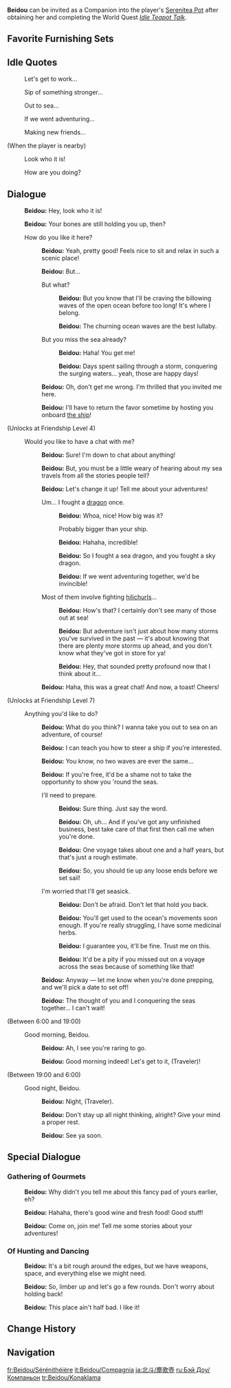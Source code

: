{{CharacterTabs}}
{{Furnishing Infobox
|title          = Beidou
|id             = 368113
|image          = Character Beidou Thumb.png
|category       = Companion
|subcategory    = Companion
|quality        = 4
|adeptal_energy = 300
|load           = 1200
|description    = Character In-Residence
}}
'''Beidou''' can be invited as a Companion into the player's [[Serenitea Pot]] after obtaining her and completing the World Quest ''[[Idle Teapot Talk]]''.

==Favorite Furnishing Sets==
{{HousingCompanion|favorite}}
{{Companion Favor Table}}

==Idle Quotes==
{{Dialogue start}}
: {{DIcon|Idle}} Let's get to work...
: {{DIcon|Idle}} Sip of something stronger...
: {{DIcon|Idle}} Out to sea...
: {{DIcon|Idle}} If we went adventuring...
: {{DIcon|Idle}} Making new friends...

;(When the player is nearby)
: {{DIcon|Idle}} Look who it is!
: {{DIcon|Idle}} How are you doing?
{{Dialogue end}}

==Dialogue==
{{Dialogue start}}
:{{A|vo beidou mimitomo hello 01.ogg}} '''Beidou:''' Hey, look who it is!
:{{A|vo beidou mimitomo hello 02.ogg}} '''Beidou:''' Your bones are still holding you up, then?
:{{DIcon}} How do you like it here?
::{{A|vo beidou mimitomo friendship1 01.ogg}} '''Beidou:''' Yeah, pretty good! Feels nice to sit and relax in such a scenic place!
::{{A|vo beidou mimitomo friendship1 02.ogg}} '''Beidou:''' But...
::{{DIcon}} But what?
:::{{A|vo beidou mimitomo friendship1 03a 1.ogg}} '''Beidou:''' But you know that I'll be craving the billowing waves of the open ocean before too long! It's where I belong.
:::{{A|vo beidou mimitomo friendship1 03a 2.ogg}} '''Beidou:''' The churning ocean waves are the best lullaby.
::{{DIcon}} But you miss the sea already?
:::{{A|vo beidou mimitomo friendship1 03b 1.ogg}} '''Beidou:''' Haha! You get me!
:::{{A|vo beidou mimitomo friendship1 03b 2.ogg}} '''Beidou:''' Days spent sailing through a storm, conquering the surging waters... yeah, those are happy days!
::{{A|vo beidou mimitomo friendship1 04.ogg}} '''Beidou:''' Oh, don't get me wrong. I'm thrilled that you invited me here.
::{{A|vo beidou mimitomo friendship1 05.ogg}} '''Beidou:''' I'll have to return the favor sometime by hosting you onboard [[Alcor|the ship]]!
;(Unlocks at Friendship Level 4)
:{{DIcon}} Would you like to have a chat with me?
::{{A|vo beidou mimitomo friendship2 01.ogg}} '''Beidou:''' Sure! I'm down to chat about anything!
::{{A|vo beidou mimitomo friendship2 02.ogg}} '''Beidou:''' But, you must be a little weary of hearing about my sea travels from all the stories people tell?
::{{A|vo beidou mimitomo friendship2 03.ogg}} '''Beidou:''' Let's change it up! Tell me about your adventures!
::{{DIcon}} Um... I fought a [[Dvalin|dragon]] once.
:::{{A|vo beidou mimitomo friendship2 04a 1.ogg}} '''Beidou:''' Whoa, nice! How big was it?
:::{{DIcon}} Probably bigger than your ship.
:::{{A|vo beidou mimitomo friendship2 04a 2.ogg}} '''Beidou:''' Hahaha, incredible!
:::{{A|vo beidou mimitomo friendship2 04a 3.ogg}} '''Beidou:''' So I fought a sea dragon, and you fought a sky dragon.
:::{{A|vo beidou mimitomo friendship2 04a 4.ogg}} '''Beidou:''' If we went adventuring together, we'd be invincible!
::{{DIcon}} Most of them involve fighting [[hilichurls]]...
:::{{A|vo beidou mimitomo friendship2 04b 1.ogg}} '''Beidou:''' How's that? I certainly don't see many of those out at sea!
:::{{A|vo beidou mimitomo friendship2 04b 2.ogg}} '''Beidou:''' But adventure isn't just about how many storms you've survived in the past &mdash; it's about knowing that there are plenty more storms up ahead, and you don't know what they've got in store for ya!
:::{{A|vo beidou mimitomo friendship2 04b 3.ogg}} '''Beidou:''' Hey, that sounded pretty profound now that I think about it...
::{{A|vo beidou mimitomo friendship2 05.ogg}} '''Beidou:''' Haha, this was a great chat! And now, a toast! Cheers!
;(Unlocks at Friendship Level 7)
:{{DIcon}} Anything you'd like to do?
::{{A|vo beidou mimitomo friendship3 01.ogg}} '''Beidou:''' What do you think? I wanna take you out to sea on an adventure, of course!
::{{A|vo beidou mimitomo friendship3 02.ogg}} '''Beidou:''' I can teach you how to steer a ship if you're interested.
::{{A|vo beidou mimitomo friendship3 03.ogg}} '''Beidou:''' You know, no two waves are ever the same...
::{{A|vo beidou mimitomo friendship3 04.ogg}} '''Beidou:''' If you're free, it'd be a shame not to take the opportunity to show you 'round the seas.
::{{DIcon}} I'll need to prepare.
:::{{A|vo beidou mimitomo friendship3 05a 1.ogg}} '''Beidou:''' Sure thing. Just say the word.
:::{{A|vo beidou mimitomo friendship3 05a 2.ogg}} '''Beidou:''' Oh, uh... And if you've got any unfinished business, best take care of that first then call me when you're done.
:::{{A|vo beidou mimitomo friendship3 05a 3.ogg}} '''Beidou:''' One voyage takes about one and a half years, but that's just a rough estimate.
:::{{A|vo beidou mimitomo friendship3 05a 4.ogg}} '''Beidou:''' So, you should tie up any loose ends before we set sail!
::{{DIcon}} I'm worried that I'll get seasick.
:::{{A|vo beidou mimitomo friendship3 05b 1.ogg}} '''Beidou:''' Don't be afraid. Don't let that hold you back.
:::{{A|vo beidou mimitomo friendship3 05b 2.ogg}} '''Beidou:''' You'll get used to the ocean's movements soon enough. If you're really struggling, I have some medicinal herbs.
:::{{A|vo beidou mimitomo friendship3 05b 3.ogg}} '''Beidou:''' I guarantee you, it'll be fine. Trust me on this.
:::{{A|vo beidou mimitomo friendship3 05b 4.ogg}} '''Beidou:''' It'd be a pity if you missed out on a voyage across the seas because of something like that!
::{{A|vo beidou mimitomo friendship3 06.ogg}} '''Beidou:''' Anyway &mdash; let me know when you're done prepping, and we'll pick a date to set off!
::{{A|vo beidou mimitomo friendship3 07.ogg}} '''Beidou:''' The thought of you and I conquering the seas together... I can't wait!
;<nowiki>(Between 6:00 and 19:00)</nowiki>
:{{DIcon}} Good morning, Beidou.
::{{A|vo beidou mimitomo morning 01.ogg}} '''Beidou:''' Ah, I see you're raring to go.
::{{A|vo beidou mimitomo morning 02.ogg}} '''Beidou:''' Good morning indeed! Let's get to it, (Traveler)!
;<nowiki>(Between 19:00 and 6:00)</nowiki>
:{{DIcon}} Good night, Beidou.
::{{A|vo beidou mimitomo night 01.ogg}} '''Beidou:''' Night, (Traveler).
::{{A|vo beidou mimitomo night 02.ogg}} '''Beidou:''' Don't stay up all night thinking, alright? Give your mind a proper rest.
::{{A|vo beidou mimitomo night 03.ogg}} '''Beidou:''' See ya soon.
{{Dialogue end}}

==Special Dialogue==
{{HousingCompanion|special}}

===Gathering of Gourmets===
{{Dialogue start}}
:{{A|vo mimitomo ly beidou restaurant 01.ogg}} '''Beidou:''' Why didn't you tell me about this fancy pad of yours earlier, eh?
:{{A|vo mimitomo ly beidou restaurant 02.ogg}} '''Beidou:''' Hahaha, there's good wine and fresh food! Good stuff!
:{{A|vo mimitomo ly beidou restaurant 03.ogg}} '''Beidou:''' Come on, join me! Tell me some stories about your adventures!
{{Dialogue end}}

===Of Hunting and Dancing===
{{Dialogue start}}
:{{A|vo mimitomo ly beidou hillichurl 01.ogg}} '''Beidou:''' It's a bit rough around the edges, but we have weapons, space, and everything else we might need.
:{{A|vo mimitomo ly beidou hillichurl 02.ogg}} '''Beidou:''' So, limber up and let's go a few rounds. Don't worry about holding back!
:{{A|vo mimitomo ly beidou hillichurl 03.ogg}} '''Beidou:''' This place ain't half bad. I like it!
{{Dialogue end}}

==Change History==
{{Change History|1.6}}

==Navigation==
{{Furnishing Navbox/Living|Companion}}

[[fr:Beidou/Sérénithéière]]
[[it:Beidou/Compagnia]]
[[ja:北斗/塵歌壺]]
[[ru:Бэй Доу/Компаньон]]
[[tr:Beidou/Konaklama]]